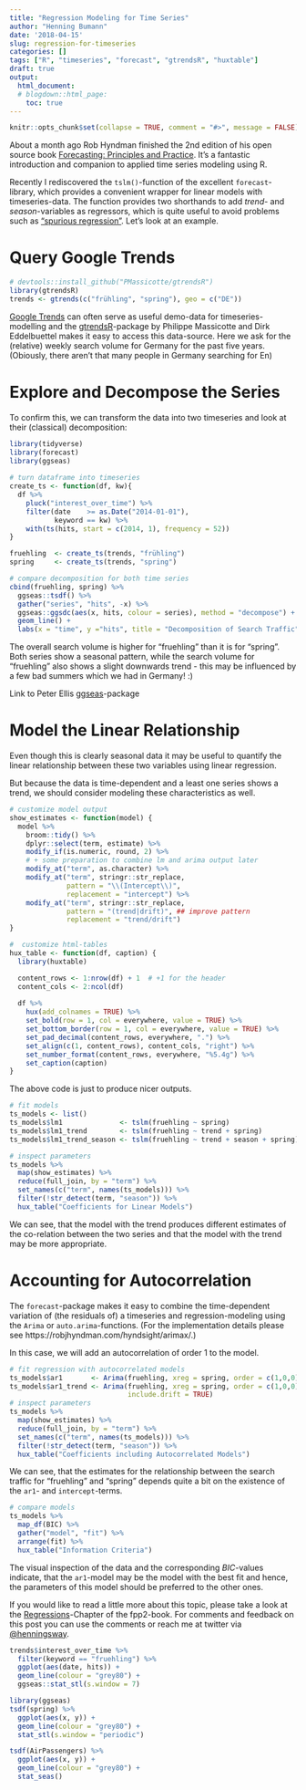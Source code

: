 ```yaml
---
title: "Regression Modeling for Time Series"
author: "Henning Bumann"
date: '2018-04-15'
slug: regression-for-timeseries
categories: []
tags: ["R", "timeseries", "forecast", "gtrendsR", "huxtable"]
draft: true
output:
  html_document:
  # blogdown::html_page:
    toc: true
---
```


```r
knitr::opts_chunk$set(collapse = TRUE, comment = "#>", message = FALSE)
```

About a month ago Rob Hyndman finished the 2nd edition of his open source book [Forecasting: Principles and Practice](https://www.otexts.org/fpp2/). It's a fantastic introduction and companion to applied time series modeling using R.

Recently I rediscovered the `tslm()`-function of the excellent `forecast`-library, which provides a convenient wrapper for linear models with timeseries-data. The function provides two shorthands to add *trend*- and *season*-variables as regressors, which is quite useful to avoid problems such as ["spurious regression"](https://www.otexts.org/fpp2/causality.html). Let's look at an example.

# Query Google Trends
```r
# devtools::install_github("PMassicotte/gtrendsR")
library(gtrendsR)
trends <- gtrends(c("frühling", "spring"), geo = c("DE"))
```

<!-- ```{r, eval=TRUE} -->
<!-- # saveRDS(trends, "trends.Rdata") -->
<!-- trends <- readRDS(here::here("trends.Rdata")) -->
<!-- ``` -->

[Google Trends](https://trends.google.com/) can often serve as useful demo-data for timeseries-modelling and the [gtrendsR](https://github.com/PMassicotte/gtrendsR)-package by Philippe Massicotte and Dirk Eddelbuettel makes it easy to access this data-source. Here we ask for the (relative) weekly search volume for Germany for the past five years. (Obiously, there aren't that many people in Germany searching for En)

# Explore and Decompose the Series
To confirm this, we can transform the data into two timeseries and look at their (classical) decomposition:

```r
library(tidyverse)
library(forecast)
library(ggseas)
 
# turn dataframe into timeseries
create_ts <- function(df, kw){
  df %>% 
    pluck("interest_over_time") %>% 
    filter(date    >= as.Date("2014-01-01"),
           keyword == kw) %>% 
    with(ts(hits, start = c(2014, 1), frequency = 52))
}

fruehling  <- create_ts(trends, "frühling")
spring     <- create_ts(trends, "spring")

# compare decomposition for both time series
cbind(fruehling, spring) %>% 
  ggseas::tsdf() %>% 
  gather("series", "hits", -x) %>% 
  ggseas::ggsdc(aes(x, hits, colour = series), method = "decompose") +
  geom_line() +
  labs(x = "time", y ="hits", title = "Decomposition of Search Traffic")
```

The overall search volume is higher for "fruehling" than it is for "spring". Both series show a seasonal pattern, while the search volume for "fruehling" also shows a slight downwards trend - this may be influenced by a few bad summers which we had in Germany! :)

Link to Peter Ellis [ggseas](https://github.com/ellisp/ggseas)-package

# Model the Linear Relationship
Even though this is clearly seasonal data it may be useful to quantify the linear relationship between these two variables using linear regression.

But because the data is time-dependent and a least one series shows a trend, we should consider modeling these characteristics as well.

```r
# customize model output
show_estimates <- function(model) {
  model %>%
    broom::tidy() %>% 
    dplyr::select(term, estimate) %>%
    modify_if(is.numeric, round, 2) %>% 
    # + some preparation to combine lm and arima output later
    modify_at("term", as.character) %>% 
    modify_at("term", stringr::str_replace,
              pattern = "\\(Intercept\\)",
              replacement = "intercept") %>% 
    modify_at("term", stringr::str_replace,
              pattern = "(trend|drift)", ## improve pattern
              replacement = "trend/drift")
}

#  customize html-tables
hux_table <- function(df, caption) {
  library(huxtable)

  content_rows <- 1:nrow(df) + 1  # +1 for the header
  content_cols <- 2:ncol(df)
  
  df %>% 
    hux(add_colnames = TRUE) %>% 
    set_bold(row = 1, col = everywhere, value = TRUE) %>%
    set_bottom_border(row = 1, col = everywhere, value = TRUE) %>%
    set_pad_decimal(content_rows, everywhere, ".") %>%
    set_align(c(1, content_rows), content_cols, "right") %>% 
    set_number_format(content_rows, everywhere, "%5.4g") %>% 
    set_caption(caption)
}
```

The above code is just to produce nicer outputs.

```r
# fit models
ts_models <- list()
ts_models$lm1              <- tslm(fruehling ~ spring)
ts_models$lm1_trend        <- tslm(fruehling ~ trend + spring)
ts_models$lm1_trend_season <- tslm(fruehling ~ trend + season + spring)

# inspect parameters
ts_models %>% 
  map(show_estimates) %>% 
  reduce(full_join, by = "term") %>% 
  set_names(c("term", names(ts_models))) %>% 
  filter(!str_detect(term, "season")) %>% 
  hux_table("Coefficients for Linear Models")
```

We can see, that the model with the trend produces different estimates of the co-relation between the two series and that the model with the trend may be more appropriate.

# Accounting for Autocorrelation
The `forecast`-package makes it easy to combine the time-dependent variation of (the residuals of) a timeseries and regression-modeling using the `Arima` or `auto.arima`-functions. (For the implementation details please see https://robjhyndman.com/hyndsight/arimax/.)

In this case, we will add an autocorrelation of order 1 to the model.

```r
# fit regression with autocorrelated models
ts_models$ar1       <- Arima(fruehling, xreg = spring, order = c(1,0,0))
ts_models$ar1_trend <- Arima(fruehling, xreg = spring, order = c(1,0,0),
                             include.drift = TRUE)
# inspect parameters
ts_models %>% 
  map(show_estimates) %>% 
  reduce(full_join, by = "term") %>% 
  set_names(c("term", names(ts_models))) %>% 
  filter(!str_detect(term, "season")) %>% 
  hux_table("Coefficients including Autocorrelated Models")
```

We can see, that the estimates for the relationship between the search traffic for "fruehling" and "spring" depends quite a bit on the existence of the `ar1`- and `intercept`-terms. 

```r
# compare models
ts_models %>% 
  map_df(BIC) %>% 
  gather("model", "fit") %>% 
  arrange(fit) %>% 
  hux_table("Information Criteria")
```

The visual inspection of the data and the corresponding *BIC*-values indicate, that the `ar1`-model may be the model with the best fit and hence, the parameters of this model should be preferred to the other ones.

If you would like to read a little more about this topic, please take a look at the [Regressions](https://www.otexts.org/fpp2/regression.htm)-Chapter of the fpp2-book. For comments and feedback on this post you can use the comments or reach me at twitter via [\@henningsway](https://twitter.com/henningsway).

<!-- ## not included: ggseas-adoption -->
```r
trends$interest_over_time %>% 
  filter(keyword == "fruehling") %>% 
  ggplot(aes(date, hits)) +
  geom_line(colour = "grey80") +
  ggseas::stat_stl(s.window = 7)

library(ggseas)
tsdf(spring) %>% 
  ggplot(aes(x, y)) +
  geom_line(colour = "grey80") +
  stat_stl(s.window = "periodic")

tsdf(AirPassengers) %>% 
  ggplot(aes(x, y)) +
  geom_line(colour = "grey80") +
  stat_seas()
```